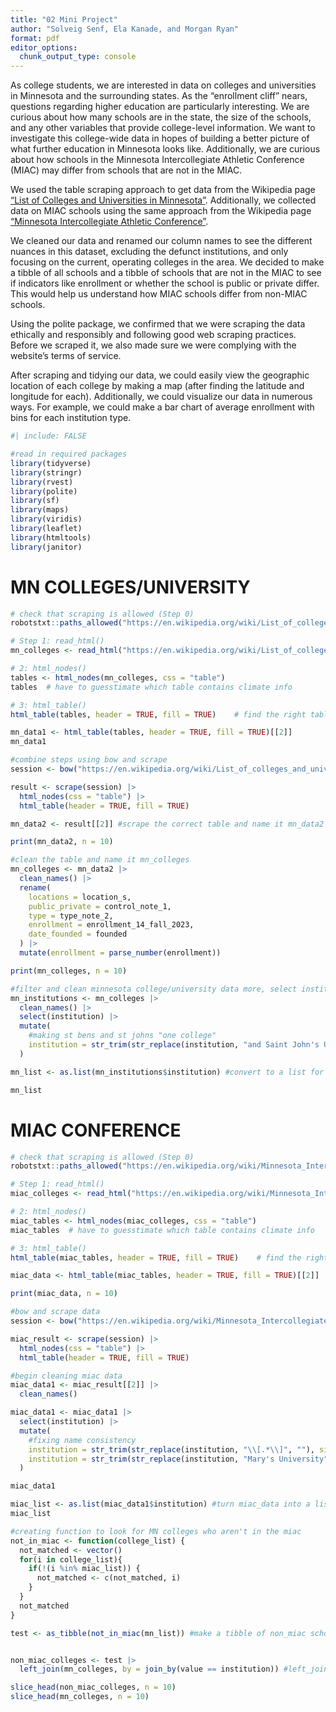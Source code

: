 ```yaml
---
title: "02 Mini Project"
author: "Solveig Senf, Ela Kanade, and Morgan Ryan"
format: pdf
editor_options: 
  chunk_output_type: console
---
```


As college students, we are interested in data on colleges and universities in Minnesota and the surrounding states. As the “enrollment cliff” nears, questions regarding higher education are particularly interesting. We are curious about how many schools are in the state, the size of the schools, and any other variables that provide college-level information. We want to investigate this college-wide data in hopes of building a better picture of what further education in Minnesota looks like. Additionally, we are curious about how schools in the Minnesota Intercollegiate Athletic Conference (MIAC) may differ from schools that are not in the MIAC.

We used the table scraping approach to get data from the Wikipedia page ["List of Colleges and Universities in Minnesota"](https://en.wikipedia.org/wiki/List_of_colleges_and_universities_in_Minnesota). Additionally, we collected data on MIAC schools using the same approach from the Wikipedia page ["Minnesota Intercollegiate Athletic Conference"](https://en.wikipedia.org/wiki/Minnesota_Intercollegiate_Athletic_Conference).

We cleaned our data and renamed our column names to see the different nuances in this dataset, excluding the defunct institutions, and only focusing on the current, operating colleges in the area. We decided to make a tibble of all schools and a tibble of schools that are not in the MIAC to see if indicators like enrollment or whether the school is public or private differ. This would help us understand how MIAC schools differ from non-MIAC schools.

Using the polite package, we confirmed that we were scraping the data ethically and responsibly and following good web scraping practices. Before we scraped it, we also made sure we were complying with the website's terms of service.

After scraping and tidying our data, we could easily view the geographic location of each college by making a map (after finding the latitude and longitude for each). Additionally, we could visualize our data in numerous ways. For example, we could make a bar chart of average enrollment with bins for each institution type.

```r
#| include: FALSE

#read in required packages
library(tidyverse)
library(stringr)
library(rvest)
library(polite)
library(sf)
library(maps)
library(viridis)
library(leaflet)
library(htmltools)
library(janitor)
```

# MN COLLEGES/UNIVERSITY

```r
# check that scraping is allowed (Step 0)
robotstxt::paths_allowed("https://en.wikipedia.org/wiki/List_of_colleges_and_universities_in_Minnesota")

# Step 1: read_html()
mn_colleges <- read_html("https://en.wikipedia.org/wiki/List_of_colleges_and_universities_in_Minnesota")

# 2: html_nodes()
tables <- html_nodes(mn_colleges, css = "table") 
tables  # have to guesstimate which table contains climate info

# 3: html_table()
html_table(tables, header = TRUE, fill = TRUE)    # find the right table

mn_data1 <- html_table(tables, header = TRUE, fill = TRUE)[[2]]  
mn_data1

```

```r
#combine steps using bow and scrape
session <- bow("https://en.wikipedia.org/wiki/List_of_colleges_and_universities_in_Minnesota", force = TRUE) 

result <- scrape(session) |>
  html_nodes(css = "table") |> 
  html_table(header = TRUE, fill = TRUE)

mn_data2 <- result[[2]] #scrape the correct table and name it mn_data2

print(mn_data2, n = 10) 

```

```r
#clean the table and name it mn_colleges
mn_colleges <- mn_data2 |>
  clean_names() |>
  rename(
    locations = location_s,
    public_private = control_note_1,
    type = type_note_2,
    enrollment = enrollment_14_fall_2023,
    date_founded = founded
  ) |>
  mutate(enrollment = parse_number(enrollment))

print(mn_colleges, n = 10) 

```

```r
#filter and clean minnesota college/university data more, select institutions
mn_institutions <- mn_colleges |>
  clean_names() |>
  select(institution) |>
  mutate(
    #making st bens and st johns "one college" 
    institution = str_trim(str_replace(institution, "and Saint John's University", ""))
  )

mn_list <- as.list(mn_institutions$institution) #convert to a list for the function below

mn_list

```

# MIAC CONFERENCE

```r
# check that scraping is allowed (Step 0)
robotstxt::paths_allowed("https://en.wikipedia.org/wiki/Minnesota_Intercollegiate_Athletic_Conference")

# Step 1: read_html()
miac_colleges <- read_html("https://en.wikipedia.org/wiki/Minnesota_Intercollegiate_Athletic_Conference")

# 2: html_nodes()
miac_tables <- html_nodes(miac_colleges, css = "table") 
miac_tables  # have to guesstimate which table contains climate info

# 3: html_table()
html_table(miac_tables, header = TRUE, fill = TRUE)    # find the right table

miac_data <- html_table(miac_tables, header = TRUE, fill = TRUE)[[2]]  

print(miac_data, n = 10)

```

```r
#bow and scrape data
session <- bow("https://en.wikipedia.org/wiki/Minnesota_Intercollegiate_Athletic_Conference", force = TRUE)

miac_result <- scrape(session) |>
  html_nodes(css = "table") |> 
  html_table(header = TRUE, fill = TRUE)

#begin cleaning miac data
miac_data1 <- miac_result[[2]] |>
  clean_names() 

miac_data1 <- miac_data1 |>
  select(institution) |>
  mutate(
    #fixing name consistency
    institution = str_trim(str_replace(institution, "\\[.*\\]", ""), side = "right"),
    institution = str_trim(str_replace(institution, "Mary's University", "Mary's University of Minnesota"), side = "right") 
  )

miac_data1

miac_list <- as.list(miac_data1$institution) #turn miac_data into a list for the function below
miac_list

```

```r
#creating function to look for MN colleges who aren't in the miac
not_in_miac <- function(college_list) {
  not_matched <- vector()
  for(i in college_list){
    if(!(i %in% miac_list)) {
      not_matched <- c(not_matched, i)
    }
  }
  not_matched
}

test <- as_tibble(not_in_miac(mn_list)) #make a tibble of non_miac schools


non_miac_colleges <- test |>
  left_join(mn_colleges, by = join_by(value == institution)) #left_join to end with a tibble of full college data for only non-miac schools

slice_head(non_miac_colleges, n = 10)
slice_head(mn_colleges, n = 10)

```
